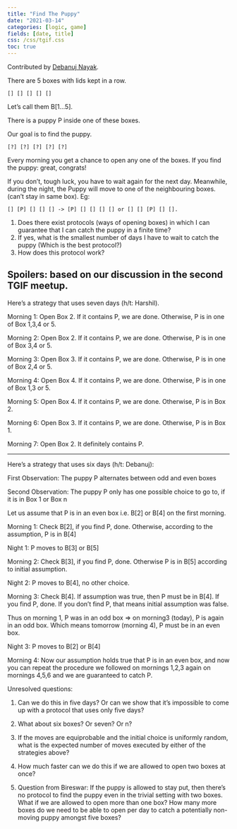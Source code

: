 ```yaml
---
title: "Find The Puppy"
date: "2021-03-14"
categories: [logic, game]
fields: [date, title]
css: /css/tgif.css
toc: true
---
```


:::{.callout-tip appearance="simple" icon=false}
Contributed by [Debanuj Nayak](https://debanujnayak.github.io).
:::

There are 5 boxes with lids kept in a row.

```
[] [] [] [] []
```

Let's call them B[1...5].

There is a puppy P inside one of these boxes.

Our goal is to find the puppy.

```
[?] [?] [?] [?] [?]
```

Every morning you get a chance to open any one of the boxes. If you find the puppy: great, congrats!

If you don't, tough luck, you have to wait again for the next day. Meanwhile, during the night, the Puppy will move to one of the neighbouring boxes.(can't stay in same box).
Eg:

```
[] [P] [] [] [] -> [P] [] [] [] [] or [] [] [P] [] [].
```

1. Does there exist protocols (ways of opening boxes) in which I can guarantee that I can catch the puppy in a finite time?
2.  If yes, what is the smallest number of days I have to wait to catch the puppy (Which is the best protocol?)
3. How does this protocol work?

:::{.callout-tip collapse="true" appearance="simple" icon="false"}
## Spoilers: based on our discussion in the second TGIF meetup.

Here’s a strategy that uses seven days (h/t: Harshil).

Morning 1:
Open Box 2.
If it contains P, we are done.
Otherwise, P is in one of Box 1,3,4 or 5.

Morning 2:
Open Box 2.
If it contains P, we are done.
Otherwise, P is in one of Box 3,4 or 5.

Morning 3:
Open Box 3.
If it contains P, we are done.
Otherwise, P is in one of Box 2,4 or 5.

Morning 4:
Open Box 4.
If it contains P, we are done.
Otherwise, P is in one of Box 1,3 or 5.

Morning 5:
Open Box 4.
If it contains P, we are done.
Otherwise, P is in Box 2.

Morning 6:
Open Box 3.
If it contains P, we are done.
Otherwise, P is in Box 1.

Morning 7:
Open Box 2.
It definitely contains P.

---

Here’s a strategy that uses six days (h/t: Debanuj):

First Observation:
The puppy P alternates between odd and even boxes

Second Observation:
The puppy P only has one possible choice to go to, if it is in Box 1 or Box n

Let us assume that P is in an even box i.e. B[2] or B[4] on the first morning.

Morning 1:
Check B[2], if you find P, done. Otherwise, according to the assumption, P is in B[4]

Night 1:
P moves to B[3] or B[5]

Morning 2:
Check B[3], if you find P, done. Otherwise P is in B[5] according to initial assumption.

Night 2:
P moves to B[4], no other choice.

Morning 3:
Check B[4]. If assumption was true, then P must be in B[4]. If you find P, done. If you don't find P, that means initial assumption was false.

Thus on morning 1, P was in an odd box ⇒ on morning3 (today), P is again in an odd box. Which means tomorrow (morning 4), P must be in an even box.

Night 3:
P moves to B[2] or B[4]

Morning 4:
Now our assumption holds true that P is in an even box, and now you can repeat the procedure we followed on mornings 1,2,3 again on mornings 4,5,6 and we are guaranteed to catch P.

:::



Unresolved questions:

1. Can we do this in five days? Or can we show that it’s impossible to come up with a protocol that uses only five days?

2. What about six boxes? Or seven? Or n?

3. If the moves are equiprobable and the initial choice is uniformly random, what is the expected number of moves executed by either of the strategies above?

4. How much faster can we do this if we are allowed to open two boxes at once?

5. Question from Bireswar: If the puppy is allowed to stay put, then there’s no protocol to find the puppy even in the trivial setting with two boxes. What if we are allowed to open more than one box? How many more boxes do we need to be able to open per day to catch a potentially non-moving puppy amongst five boxes?
